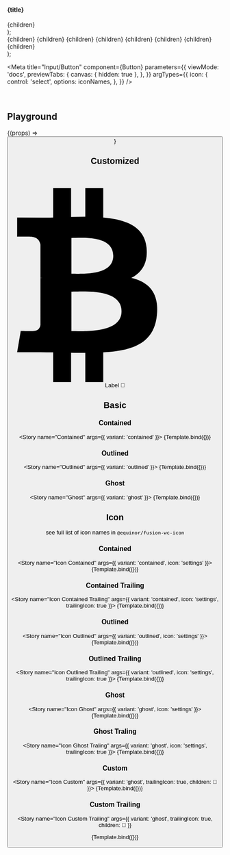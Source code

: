 


  <section>
    <h4>{title}</h4>
    <div style={{ display: 'flex', gap: '10px' }}>{children}</div>
  </section>
);

  <div>
    <Container title="standard">
      <fwc-button label="Primary" color="primary" {...props}>
        {children}
      </fwc-button>
      <fwc-button label="Secondary" color="secondary" {...props}>
        {children}
      </fwc-button>
      <fwc-button label="Danger" color="danger" {...props}>
        {children}
      </fwc-button>
      <fwc-button label="Disabled" {...props} disabled>
        {children}
      </fwc-button>
    </Container>
    <Container title="dense">
      <fwc-button label="Primary" color="primary" {...props} dense>
        {children}
      </fwc-button>
      <fwc-button label="Secondary" color="secondary" {...props} dense>
        {children}
      </fwc-button>
      <fwc-button label="Danger" color="danger" {...props} dense>
        {children}
      </fwc-button>
      <fwc-button label="Disabled" {...props} disabled dense>
        {children}
      </fwc-button>
    </Container>
  </div>
);

<Meta
  title="Input/Button"
  component={Button}
  parameters={{
    viewMode: 'docs',
    previewTabs: {
      canvas: { hidden: true },
    },
  }}
  argTypes={{
    icon: {
      control: 'select',
      options: iconNames,
    },
  }}
/>

<Description markdown={readme} />

<br />

## Playground

<Canvas>
  <Story name="Basic" args={{ label: 'button' }} parameters={{ chromatic: { disableSnapshot: true } }}>
    {(props) => <Button {...props} />}
  </Story>
</Canvas>

<ArgsTable story="Basic" />

## Customized

<Canvas>
  <Story name="Custom">
    <fwc-button variant="outlined">
      <svg slot="icon" viewBox="0 0 1024 1024">
        <path
          fill="currentColor"
          d="M666.857 365.714c7.429 76-24.571 121.714-74.857 147.429 83.429 20 136 69.714 125.714 181.143-13.143 138.857-116 176-263.429 184v145.714h-88v-143.429c-22.286 0-45.714 0-69.714-0.571v144h-88v-145.714c-20.571 0-41.143-0.571-62.286-0.571h-114.286l17.714-104.571c64.571 1.143 63.429 0 63.429 0 24.571 0 31.429-17.714 33.143-29.143v-229.714h9.143c-3.429-0.571-6.857-0.571-9.143-0.571v-164c-3.429-18.286-14.857-38.857-50.857-38.857 0 0 1.143-1.143-63.429 0v-93.714l121.143 0.571c17.714 0 36.571 0 55.429-0.571v-144h88v141.143c23.429-0.571 46.857-1.143 69.714-1.143v-140h88v144c113.143 9.714 202.857 44.571 212.571 148.571zM544 677.143c0-113.143-186.286-96.571-245.714-96.571v193.143c59.429 0 245.714 12.571 245.714-96.571zM503.429 405.143c0-103.429-155.429-88-205.143-88v175.429c49.714 0 205.143 11.429 205.143-87.429z"
        />
      </svg>
      <span>Label</span>
      <span slot="trailingIcon">🚀</span>
    </fwc-button>
  </Story>
</Canvas>

## Basic

### Contained

<Story name="Contained" args={{ variant: 'contained' }}>
  {Template.bind({})}
</Story>

### Outlined

<Story name="Outlined" args={{ variant: 'outlined' }}>
  {Template.bind({})}
</Story>

### Ghost

<Story name="Ghost" args={{ variant: 'ghost' }}>
  {Template.bind({})}
</Story>

## Icon

see full list of icon names in `@equinor/fusion-wc-icon`

### Contained

<Story name="Icon Contained" args={{ variant: 'contained', icon: 'settings' }}>
  {Template.bind({})}
</Story>

### Contained Trailing

<Story name="Icon Contained Trailing" args={{ variant: 'contained', icon: 'settings', trailingIcon: true }}>
  {Template.bind({})}
</Story>

### Outlined

<Story name="Icon Outlined" args={{ variant: 'outlined', icon: 'settings' }}>
  {Template.bind({})}
</Story>

### Outlined Trailing

<Story name="Icon Outlined Trailing" args={{ variant: 'outlined', icon: 'settings', trailingIcon: true }}>
  {Template.bind({})}
</Story>

### Ghost

<Story name="Icon Ghost" args={{ variant: 'ghost', icon: 'settings' }}>
  {Template.bind({})}
</Story>

### Ghost Traling

<Story name="Icon Ghost Traling" args={{ variant: 'ghost', icon: 'settings', trailingIcon: true }}>
  {Template.bind({})}
</Story>

### Custom

<Story name="Icon Custom" args={{ variant: 'ghost', trailingIcon: true, children: <span slot="icon">🚀</span> }}>
  {Template.bind({})}
</Story>

### Custom Trailing

<Story
  name="Icon Custom Trailing"
  args={{ variant: 'ghost', trailingIcon: true, children: <span slot="trailingIcon">🚀</span> }}
>
  {Template.bind({})}
</Story>
